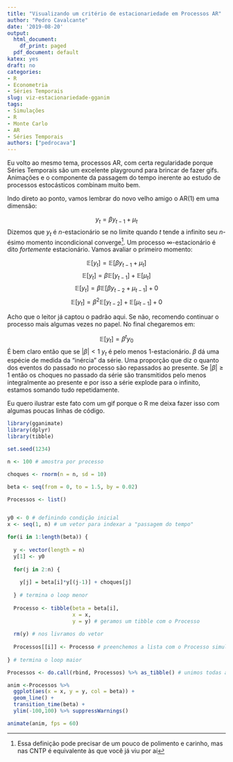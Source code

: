 ```yaml
---
title: "Visualizando um critério de estacionariedade em Processos AR"
author: "Pedro Cavalcante"
date: '2019-08-20'
output:
  html_document:
    df_print: paged
  pdf_document: default
katex: yes
draft: no
categories:
- R
- Econometria
- Séries Temporais
slug: viz-estacionariedade-gganim
tags:
- Simulações
- R
- Monte Carlo
- AR
- Séries Temporais
authors: ["pedrocava"]
---
```



Eu volto ao mesmo tema, processos AR, com certa regularidade porque Séries Temporais são um excelente playground para brincar de fazer gifs. Animações e o componente da passagem do tempo inerente ao estudo de processos estocásticos combinam muito bem.

Indo direto ao ponto, vamos lembrar do novo velho amigo o AR(1) em uma dimensão:

$$y_t = \beta y_{t-1} + \mu_t$$
Dizemos que $y_t$ é $n$-estacionário se no limite quando $t$ tende a infinito seu $n$-ésimo momento incondicional converge^[Essa definição pode precisar de um pouco de polimento e carinho, mas nas CNTP é equivalente às que você já viu por aí]. Um processo $\infty$-estacionário é dito *fortemente* estacionário. Vamos avaliar o primeiro momento:

$$\mathbb{E} [y_t] = \mathbb{E} [\beta y_{t-1} + \mu_t]$$
$$\mathbb{E} [y_t] = \beta\mathbb{E} [ y_{t-1}] + \mathbb{E}[\mu_t]$$
$$\mathbb{E} [y_t] = \beta\mathbb{E} [ \beta y_{t-2} + \mu_{t-1}] + 0$$
$$\mathbb{E} [y_t] = \beta^2\mathbb{E} [y_{t-2}] + \mathbb{E}[\mu_{t-1}] + 0$$

Acho que o leitor já captou o padrão aqui. Se não, recomendo continuar o processo mais algumas vezes no papel. No final chegaremos em:

$$\mathbb{E} [y_t] = \beta^t y_0$$
É bem claro então que se $|\beta| <1$ $y_t$ é pelo menos $1$-estacionário. $\beta$ dá uma espécie de medida da "inércia" da série. Uma proporção que diz o quanto dos eventos do passado no processo são repassados ao presente. Se $|\beta| \geq 1$ então os choques no passado da série são transmitidos pelo menos integralmente ao presente e por isso a série explode para o infinito, estamos somando tudo repetidamente. 

Eu quero ilustrar este fato com um gif porque o R me deixa fazer isso com algumas poucas linhas de código. 


```R
library(gganimate)
library(dplyr)
library(tibble)

set.seed(1234)

n <- 100 # amostra por processo

choques <- rnorm(n = n, sd = 10)

beta <- seq(from = 0, to = 1.5, by = 0.02) 

Processos <- list()


y0 <- 0 # definindo condição inicial
x <- seq(1, n) # um vetor para indexar a "passagem do tempo"

for(i in 1:length(beta)) {
  
  y <- vector(length = n)
  y[1] <- y0
  
  for(j in 2:n) {
    
    y[j] = beta[i]*y[(j-1)] + choques[j]
    
  } # termina o loop menor
  
  Processo <- tibble(beta = beta[i],
                     x = x,
                     y = y) # geramos um tibble com o Processo
  
  rm(y) # nos livramos do vetor
  
  Processos[[i]] <- Processo # preenchemos a lista com o Processo simulado na rodada
  
} # termina o loop maior

Processos <- do.call(rbind, Processos) %>% as_tibble() # unimos todas as listas 

anim <-Processos %>%
  ggplot(aes(x = x, y = y, col = beta)) +
  geom_line() +
  transition_time(beta) +
  ylim(-100,100) %>% suppressWarnings()

animate(anim, fps = 60)
```
